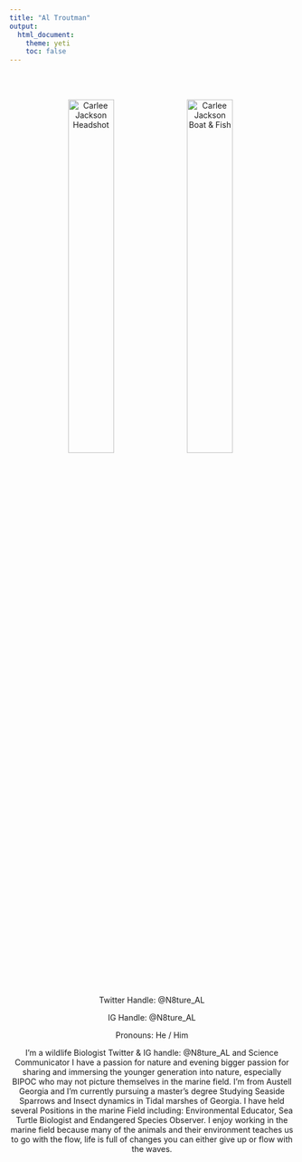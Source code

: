 ```yaml
---
title: "Al Troutman"
output: 
  html_document:
    theme: yeti
    toc: false
---
```

<center>

<br>
<br>

<img src="orgz_images/CJackson_IMG_0017.jpg" alt="Carlee Jackson Headshot" style="float: center; width: 40%; margin-right: 1%; margin-bottom: 0.5em;">
<img src="orgz_images/CJackson_IMG_0021.jpg" alt="Carlee Jackson Boat & Fish" style="float: center; width: 40%; margin-right: 1%; margin-bottom: 0.5em;">
<p style="clear: both;">

Twitter Handle: @N8ture_AL

IG Handle:  @N8ture_AL

Pronouns: He / Him

I’m a wildlife Biologist Twitter & IG handle: @N8ture_AL and Science Communicator I have a passion for nature and evening bigger  passion for sharing and immersing the younger generation into nature, especially  BIPOC who may not picture themselves in the marine field. I’m from Austell Georgia and I’m currently pursuing a master’s degree Studying Seaside Sparrows and Insect dynamics in Tidal marshes of Georgia. I have held several Positions in the marine Field including: Environmental Educator, Sea Turtle Biologist and Endangered Species Observer. I enjoy  working in the marine field because  many of the animals and  their environment teaches us to go with the flow, life is full of changes  you can either give up or flow with the waves.